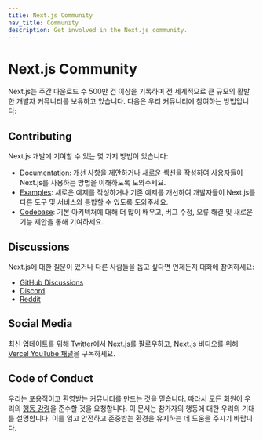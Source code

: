 ```yaml
---
title: Next.js Community
nav_title: Community
description: Get involved in the Next.js community.
---
```


# Next.js Community

Next.js는 주간 다운로드 수 500만 건 이상을 기록하며 전 세계적으로 큰 규모의 활발한 개발자 커뮤니티를 보유하고 있습니다. 다음은 우리 커뮤니티에 참여하는 방법입니다:

## Contributing

Next.js 개발에 기여할 수 있는 몇 가지 방법이 있습니다:

- [Documentation](/docs/community/contribution-guide): 개선 사항을 제안하거나 새로운 섹션을 작성하여 사용자들이 Next.js를 사용하는 방법을 이해하도록 도와주세요.
- [Examples](https://github.com/vercel/next.js/tree/canary/contributing/examples): 새로운 예제를 작성하거나 기존 예제를 개선하여 개발자들이 Next.js를 다른 도구 및 서비스와 통합할 수 있도록 도와주세요.
- [Codebase](https://github.com/vercel/next.js/tree/canary/contributing/core): 기본 아키텍처에 대해 더 많이 배우고, 버그 수정, 오류 해결 및 새로운 기능 제안을 통해 기여하세요.

## Discussions

Next.js에 대한 질문이 있거나 다른 사람들을 돕고 싶다면 언제든지 대화에 참여하세요:

- [GitHub Discussions](https://github.com/vercel/next.js/discussions)
- [Discord](https://discord.com/invite/bUG2bvbtHy)
- [Reddit](https://www.reddit.com/r/nextjs)

## Social Media

최신 업데이트를 위해 [Twitter](https://x.com/nextjs)에서 Next.js를 팔로우하고, Next.js 비디오를 위해 [Vercel YouTube 채널](https://www.youtube.com/@VercelHQ)을 구독하세요.

## Code of Conduct

우리는 포용적이고 환영받는 커뮤니티를 만드는 것을 믿습니다. 따라서 모든 회원이 우리의 [행동 강령](https://github.com/vercel/next.js/blob/canary/CODE_OF_CONDUCT.md)을 준수할 것을 요청합니다. 이 문서는 참가자의 행동에 대한 우리의 기대를 설명합니다. 이를 읽고 안전하고 존중받는 환경을 유지하는 데 도움을 주시기 바랍니다.
